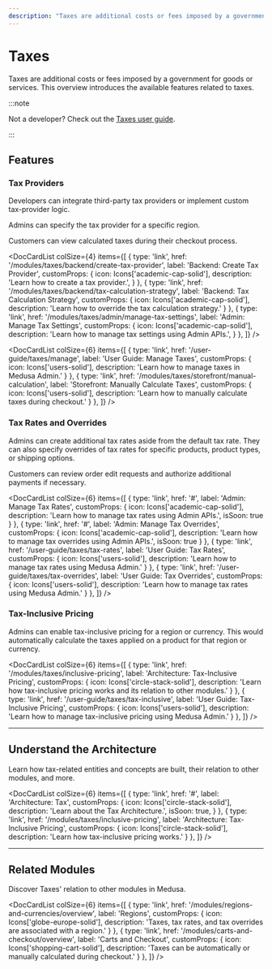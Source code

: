 ```yaml
---
description: "Taxes are additional costs or fees imposed by a government for goods or services. Learn about the available features and guides."
---
```



# Taxes

Taxes are additional costs or fees imposed by a government for goods or services. This overview introduces the available features related to taxes.

:::note

Not a developer? Check out the [Taxes user guide](../../user-guide/taxes/index.md).

:::

## Features

### Tax Providers

Developers can integrate third-party tax providers or implement custom tax-provider logic.

Admins can specify the tax provider for a specific region.

Customers can view calculated taxes during their checkout process.

<DocCardList colSize={4} items={[
  {
    type: 'link',
    href: '/modules/taxes/backend/create-tax-provider',
    label: 'Backend: Create Tax Provider',
    customProps: {
      icon: Icons['academic-cap-solid'],
      description: 'Learn how to create a tax provider.',
    }
  },
  {
    type: 'link',
    href: '/modules/taxes/backend/tax-calculation-strategy',
    label: 'Backend: Tax Calculation Strategy',
    customProps: {
      icon: Icons['academic-cap-solid'],
      description: 'Learn how to override the tax calculation strategy.'
    }
  },
  {
    type: 'link',
    href: '/modules/taxes/admin/manage-tax-settings',
    label: 'Admin: Manage Tax Settings',
    customProps: {
      icon: Icons['academic-cap-solid'],
      description: 'Learn how to manage tax settings using Admin APIs.',
    }
  },
]} />

<DocCardList colSize={6} items={[
  {
    type: 'link',
    href: '/user-guide/taxes/manage',
    label: 'User Guide: Manage Taxes',
    customProps: {
      icon: Icons['users-solid'],
      description: 'Learn how to manage taxes in Medusa Admin.'
    }
  },
  {
    type: 'link',
    href: '/modules/taxes/storefront/manual-calculation',
    label: 'Storefront: Manually Calculate Taxes',
    customProps: {
      icon: Icons['users-solid'],
      description: 'Learn how to manually calculate taxes during checkout.'
    }
  },
]} />

### Tax Rates and Overrides

Admins can create additional tax rates aside from the default tax rate. They can also specify overrides of tax rates for specific products, product types, or shipping options.

Customers can review order edit requests and authorize additional payments if necessary.

<DocCardList colSize={6} items={[
  {
    type: 'link',
    href: '#',
    label: 'Admin: Manage Tax Rates',
    customProps: {
      icon: Icons['academic-cap-solid'],
      description: 'Learn how to manage tax rates using Admin APIs.',
      isSoon: true
    }
  },
  {
    type: 'link',
    href: '#',
    label: 'Admin: Manage Tax Overrides',
    customProps: {
      icon: Icons['academic-cap-solid'],
      description: 'Learn how to manage tax overrides using Admin APIs.',
      isSoon: true
    }
  },
  {
    type: 'link',
    href: '/user-guide/taxes/tax-rates',
    label: 'User Guide: Tax Rates',
    customProps: {
      icon: Icons['users-solid'],
      description: 'Learn how to manage tax rates using Medusa Admin.'
    }
  },
  {
    type: 'link',
    href: '/user-guide/taxes/tax-overrides',
    label: 'User Guide: Tax Overrides',
    customProps: {
      icon: Icons['users-solid'],
      description: 'Learn how to manage tax rates using Medusa Admin.'
    }
  },
]} />

### Tax-Inclusive Pricing

Admins can enable tax-inclusive pricing for a region or currency. This would automatically calculate the taxes applied on a product for that region or currency.

<DocCardList colSize={6} items={[
  {
    type: 'link',
    href: '/modules/taxes/inclusive-pricing',
    label: 'Architecture: Tax-Inclusive Pricing',
    customProps: {
      icon: Icons['circle-stack-solid'],
      description: 'Learn how tax-inclusive pricing works and its relation to other modules.'
    }
  },
  {
    type: 'link',
    href: '/user-guide/taxes/tax-inclusive',
    label: 'User Guide: Tax-Inclusive Pricing',
    customProps: {
      icon: Icons['users-solid'],
      description: 'Learn how to manage tax-inclusive pricing using Medusa Admin.'
    }
  },
]} />

---

## Understand the Architecture

Learn how tax-related entities and concepts are built, their relation to other modules, and more.

<DocCardList colSize={6} items={[
  {
    type: 'link',
    href: '#',
    label: 'Architecture: Tax',
    customProps: {
      icon: Icons['circle-stack-solid'],
      description: 'Learn about the Tax Architecture.',
      isSoon: true,
    }
  },
  {
    type: 'link',
    href: '/modules/taxes/inclusive-pricing',
    label: 'Architecture: Tax-Inclusive Pricing',
    customProps: {
      icon: Icons['circle-stack-solid'],
      description: 'Learn how tax-inclusive pricing works.'
    }
  },
]} />

---

## Related Modules

Discover Taxes' relation to other modules in Medusa.

<DocCardList colSize={6} items={[
  {
    type: 'link',
    href: '/modules/regions-and-currencies/overview',
    label: 'Regions',
    customProps: {
      icon: Icons['globe-europe-solid'],
      description: 'Taxes, tax rates, and tax overrides are associated with a region.'
    }
  },
  {
    type: 'link',
    href: '/modules/carts-and-checkout/overview',
    label: 'Carts and Checkout',
    customProps: {
      icon: Icons['shopping-cart-solid'],
      description: 'Taxes can be automatically or manually calculated during checkout.'
    }
  },
]} />
